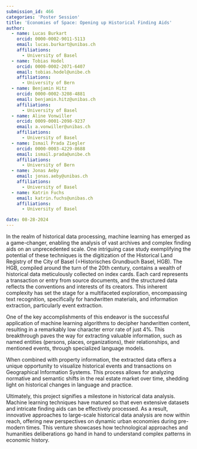 ```yaml
---
submission_id: 466
categories: 'Poster Session'
title: 'Economies of Space: Opening up Historical Finding Aids'
author:
  - name: Lucas Burkart
    orcid: 0000-0002-9011-5113
    email: lucas.burkart@unibas.ch
    affiliations:
      - University of Basel
  - name: Tobias Hodel
    orcid: 0000-0002-2071-6407
    email: tobias.hodel@unibe.ch
    affiliations:
      - University of Bern
  - name: Benjamin Hitz
    orcid: 0000-0002-3208-4881
    email: benjamin.hitz@unibas.ch
    affiliations:
      - University of Basel
  - name: Aline Vonwiller
    orcid: 0009-0001-2098-9237
    email: a.vonwiller@unibas.ch
    affiliations:
      - University of Basel
  - name: Ismail Prada Ziegler
    orcid: 0000-0003-4229-8688
    email: ismail.prada@unibe.ch
    affiliations:
      - University of Bern
  - name: Jonas Aeby
    email: jonas.aeby@unibas.ch
    affiliations:
      - University of Basel
  - name: Katrin Fuchs
    email: katrin.fuchs@unibas.ch
    affiliations:
      - University of Basel

date: 08-28-2024
---
```


In the realm of historical data processing, machine learning has emerged as a game-changer, enabling the analysis of vast archives and complex finding aids on an unprecedented scale. One intriguing case study exemplifying the potential of these techniques is the digitization of the Historical Land Registry of the City of Basel (=Historisches Grundbuch Basel, HGB).
The HGB, compiled around the turn of the 20th century, contains a wealth of historical data meticulously collected on index cards. Each card represents a transaction or entry from source documents, and the structured data reflects the conventions and interests of its creators. This inherent complexity has set the stage for a multifaceted exploration, encompassing text recognition, specifically for handwritten materials, and information extraction, particularly event extraction.

One of the key accomplishments of this endeavor is the successful application of machine learning algorithms to decipher handwritten content, resulting in a remarkably low character error rate of just 4%. This breakthrough paves the way for extracting valuable information, such as named entities (persons, places, organizations), their relationships, and mentioned events, through specialized language models.

When combined with property information, the extracted data offers a unique opportunity to visualize historical events and transactions on Geographical Information Systems. This process allows for analyzing normative and semantic shifts in the real estate market over time, shedding light on historical changes in language and practice.

Ultimately, this project signifies a milestone in historical data analysis. Machine learning techniques have matured so that even extensive datasets and intricate finding aids can be effectively processed. As a result, innovative approaches to large-scale historical data analysis are now within reach, offering new perspectives on dynamic urban economies during pre-modern times. This venture showcases how technological approaches and humanities deliberations go hand in hand to understand complex patterns in economic history.
